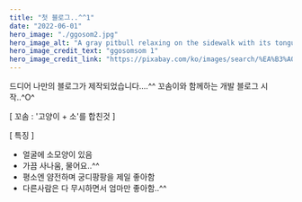 ```yaml
---
title: "첫 블로그..^^1"
date: "2022-06-01"
hero_image: "./ggosom2.jpg"
hero_image_alt: "A gray pitbull relaxing on the sidewalk with its tongue hanging out"
hero_image_credit_text: "ggosomsom 1"
hero_image_credit_link: "https://pixabay.com/ko/images/search/%EA%B3%A0%EC%96%91%EC%9D%B4/"
---
```


드디어 나만의 블로그가 제작되었습니다....^^
꼬솜이와 함께하는 개발 블로그 시작..^O^

[ 꼬솜 : '고양이 + 소'를 합친것 ]

[ 특징 ]

- 얼굴에 소모양이 있음
- 가끔 사나움, 물어요..^^
- 평소엔 얌전하며 궁디팡팡을 제일 좋아함
- 다른사람은 다 무시하면서 엄마만 좋아함..^^
